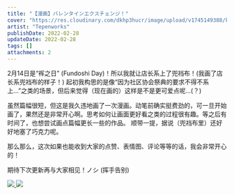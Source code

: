 ```yaml
---
title: "【漫画】バレンタインエクスチェンジ！"
cover: "https://res.cloudinary.com/dkhp3hucr/image/upload/v1745149388/kemono/Tepenworks/3481398/tgrcx5liotzmohxppgla.avif"
artist: "Tepenworks"
publishDate: 2022-02-28
updateDate: 2022-02-28
tags: []
attachments: 2
---
```


2月14日是“裈之日” (Fundoshi Day)！所以我就让店长系上了兜裆布！(我画了店长系兜裆布的样子！)
起初我构思的是像“因为社区协会祭典的要求不得不系上…”之类的场景，但后来觉得（现在画的）这样是不是更可爱点呢…(？)

虽然篇幅很短，但这是我久违地画了一次漫画。动笔前确实挺费劲的，可一旦开始画了，果然还是非常开心啊。思考如何让画面更好看之类的过程很有趣。等之后有时间了，也想尝试画点篇幅更长一些的作品。
顺带一提，据说（兜裆布里）还好好地塞了巧克力呢。

那么那么，这次如果也能收到大家的点赞、表情图、评论等等的话，我会非常开心的！

期待下次更新再与大家相见！ノシ (挥手告别)


<div class="grid grid-cols-3 gap-4 max-w-xl mx-auto p-10">
        <a data-fancybox="gallery" href="https://res.cloudinary.com/dkhp3hucr/image/upload/v1745149388/kemono/Tepenworks/3481398/tgrcx5liotzmohxppgla.avif">
          <img class="rounded" src="https://res.cloudinary.com/dkhp3hucr/image/upload/v1745149388/kemono/Tepenworks/3481398/tgrcx5liotzmohxppgla.avif" />
        </a>
        <a data-fancybox="gallery" href="https://res.cloudinary.com/dkhp3hucr/image/upload/v1745149388/kemono/Tepenworks/3481398/q5vturpqu4vgda86xf5b.avif">
          <img class="rounded" src="https://res.cloudinary.com/dkhp3hucr/image/upload/v1745149388/kemono/Tepenworks/3481398/q5vturpqu4vgda86xf5b.avif" />
        </a>
      </div>

<div class="mt-4">
  <DownloadButton downloadLink="https://pan.dragonjay.top/139/2021%E5%B9%B410%E6%9C%8831%E6%97%A5%20%E3%81%84%E3%81%84%E3%81%AB%E3%82%83%E3%80%82%EF%BD%9C%E3%81%A6%E3%81%BA%E3%82%93%EF%BD%9CpixivFANBOX.7z" buttonText="Download Now" ariaLabel="Navigate to download page for this content" size="medium" />
</div>